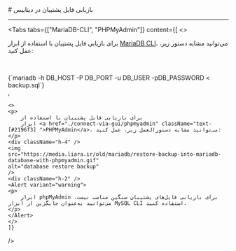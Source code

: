 

<Layout>
<Head>
<title>مستندات بازیابی فایل پشتیبان در MariaDB - لیارا</title>
<meta property="og:title" content="مستندات خدمات رایانش ابری لیارا" />
<meta property="og:description" content="مستندات بازیابی فایل پشتیبان در دیتابیس MariaDB"  />
<meta property="og:image" content="https://media.liara.ir/logos/liara-poster.jpg" />
</Head>
# بازیابی فایل پشتیبان در دیتابیس
<hr className="mb-2" />


<Tabs 
    tabs={["MariaDB-CLI", "PHPMyAdmin"]} 
    content={[
    <>
    <p>
        برای بازیابی فایل پشتیبان با استفاده از
        ابزار <a href="/dbaas/mariadb/how-tos/connect-via-cli/mariadb" className="text-[#2196f3] ">MariaDB CLI</a>، می‌توانید مشابه دستور زیر، عمل کنید:
    </p>    
    <div className="h-2" />
<div dir='ltr'>
    <Highlight className="bash">
        {`mariadb -h DB_HOST -P DB_PORT -u DB_USER -pDB_PASSWORD < backup.sql`}
    </Highlight>
</div>
        <Asciinema id="mariadb-restore" />
    </>, 

    <>
    <p>
        برای بازیابی فایل پشتیبان با استفاده از
        ابزار <a href="./connect-via-gui/phpmyadmin" className="text-[#2196f3] ">PHPMyAdmin</a>، می‌توانید مشابه دستورالعمل زیر، عمل کنید:
    </p> 
    <div className="h-4" />
    <img
    src="https://media.liara.ir/old/mariadb/restore-backup-into-mariadb-database-with-phpmyadmin.gif"
    alt="database restore backup"
    />
    <div className="h-2" />
    <Alert variant="warning">
    <p>
        ابزار phpMyAdmin برای بازیابی فایل‌های پشتیبان سنگین مناسب نیست. می‌توانید به‌عنوان جایگزین از ابزار MySQL CLI استفاده کنید.
    </p>
    </Alert>
    </>          
    ]} 
/>

<div className="h-2" />

<div className="h-2" />

</Layout>